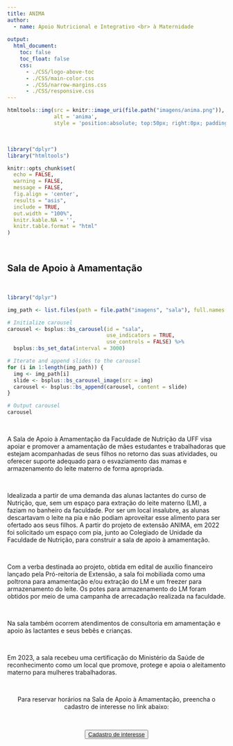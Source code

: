 ```yaml
---
title: ANIMA
author:
  - name: Apoio Nutricional e Integrativo <br> à Maternidade
  
output:
  html_document:
    toc: false
    toc_float: false
    css:
      - ./CSS/logo-above-toc
      - ./CSS/main-color.css
      - ./CSS/narrow-margins.css
      - ./CSS/responsive.css
---
```


```r
htmltools::img(src = knitr::image_uri(file.path("imagens/anima.png")), 
               alt = 'anima', 
               style = 'position:absolute; top:50px; right:0px; padding:10px; width:150px;')
```

<br>

<!--install and/or load all R packages-->
```r
library("dplyr")
library("htmltools")

knitr::opts_chunk$set(
  echo = FALSE,
  warning = FALSE,
  message = FALSE,
  fig.align = 'center',
  results = "asis",
  include = TRUE,
  out.width = "100%",
  knitr.kable.NA = '',
  knitr.table.format = "html"
)
```

<br>

## **Sala de Apoio à Amamentação**

<br>

```r
library("dplyr")

img_path <- list.files(path = file.path("imagens", "sala"), full.names = TRUE, recursive = FALSE)

# Initialize carousel
carousel <- bsplus::bs_carousel(id = "sala",
                                use_indicators = TRUE,
                                use_controls = FALSE) %>% 
  bsplus::bs_set_data(interval = 3000)

# Iterate and append slides to the carousel
for (i in 1:length(img_path)) {
  img <- img_path[i]
  slide <- bsplus::bs_carousel_image(src = img)
  carousel <- bsplus::bs_append(carousel, content = slide)
}

# Output carousel
carousel
```

<br>
    
A Sala de Apoio à Amamentação da Faculdade de Nutrição da UFF visa apoiar e promover a amamentação de mães estudantes e trabalhadoras que estejam acompanhadas de seus filhos no retorno das suas atividades, ou oferecer suporte adequado para o esvaziamento das mamas e armazenamento do leite materno de forma apropriada.

<br>
  
Idealizada a partir de uma demanda das alunas lactantes do curso de Nutrição, que, sem um espaço para extração do leite materno (LM), a faziam no banheiro da faculdade. Por ser um local insalubre, as alunas descartavam o leite na pia e não podiam aproveitar esse alimento para ser ofertado aos seus filhos. A partir do projeto de extensão ANIMA, em 2022 foi solicitado um espaço com pia, junto ao Colegiado de Unidade da Faculdade de Nutrição, para construir a sala de apoio à amamentação. 

<br>

Com a verba destinada ao projeto, obtida em edital de auxílio financeiro lançado pela Pró-reitoria de Extensão, a sala foi mobiliada como uma poltrona para amamentação e/ou extração do LM e um freezer para armazenamento do leite. Os potes para armazenamento do LM foram obtidos por meio de uma campanha de arrecadação realizada na faculdade. 

<br>

Na sala também ocorrem atendimentos de consultoria em amamentação e apoio às lactantes e seus bebês e crianças. 

<br> 

Em 2023, a sala recebeu uma certificação do Ministério da Saúde de reconhecimento como um local que promove, protege e apoia o aleitamento materno para mulheres trabalhadoras.

<br>

<center>
Para reservar horários na Sala de Apoio à Amamentação, preencha o cadastro de interesse no link abaixo:
</center>

<br>

<center>
<button type="button" class="btn btn-primary">[Cadastro de interesse](https://forms.gle/zT6i9ZooafMAN4xp6)</button>
</center>


